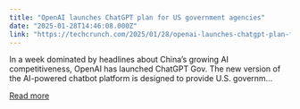 ```yaml
---
title: "OpenAI launches ChatGPT plan for US government agencies"
date: "2025-01-28T14:46:08.000Z"
link: "https://techcrunch.com/2025/01/28/openai-launches-chatgpt-plan-for-u-s-government-agencies/"
---
```


In a week dominated by headlines about China&#8217;s growing AI competitiveness, OpenAI has launched ChatGPT Gov. The new version of the AI-powered chatbot platform is designed to provide U.S. governm...

[Read more](https://techcrunch.com/2025/01/28/openai-launches-chatgpt-plan-for-u-s-government-agencies/)
